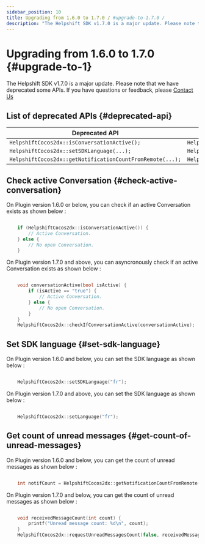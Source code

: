 ```yaml
---
sidebar_position: 10
title: Upgrading from 1.6.0 to 1.7.0 / #upgrade-to-1.7.0 /
description: "The Helpshift SDK v1.7.0 is a major update. Please note that we have deprecated some APIs. If you have questions or feedback, please Contact Us"
---
```




# Upgrading from 1.6.0 to 1.7.0 {#upgrade-to-1}

<Intro>

The Helpshift SDK v1.7.0 is a major update. Please note that we have deprecated some APIs. If you have questions or feedback, please <a href="https://support.helpshift.com/kb/contact/" target="_blank">Contact Us</a>


</Intro>


## List of deprecated APIs {#deprecated-api}

| Deprecated API | New API |
|----------------|---------|
| `HelpshiftCocos2dx::isConversationActive();` | `HelpshiftCocos2dx::checkIfConversationActive(...);` |
| `HelpshiftCocos2dx::setSDKLanguage(...);` | `HelpshiftCocos2dx::setLanguage(...);` |
| `HelpshiftCocos2dx::getNotificationCountFromRemote(...);` | `HelpshiftCocos2dx::requestUnreadMessagesCount(...);` |

## Check active Conversation {#check-active-conversation}

On Plugin version 1.6.0 or below, you can check if an active Conversation exists as shown below :


```cpp

	if (HelpshiftCocos2dx::isConversationActive()) {
		// Active Conversation.
	} else {
		// No open Conversation.
	}

```

On Plugin version 1.7.0 and above, you can asyncronously check if an active Conversation exists as shown below :


```cpp

	void conversationActive(bool isActive) {
		if (isActive == "true") {
			// Active Conversation.
		} else {
			// No open Conversation.
		}
	}
	HelpshiftCocos2dx::checkIfConversationActive(conversationActive);

```

## Set SDK language {#set-sdk-language}

On Plugin version 1.6.0 and below, you can set the SDK language as shown below :


```cpp

	HelpshiftCocos2dx::setSDKLanguage("fr");

```

On Plugin version 1.7.0 and above, you can set the SDK language as shown below :


```cpp

	HelpshiftCocos2dx::setLanguage("fr");

```

## Get count of unread messages {#get-count-of-unread-messages}

On Plugin version 1.6.0 and below, you can get the count of unread messages as shown below :


```cpp

	int notifCount = HelpshiftCocos2dx::getNotificationCountFromRemote(false);

```

On Plugin version 1.7.0 and below, you can get the count of unread messages as shown below :


```cpp

	void receivedMessageCount(int count) {
		printf("Unread message count: %d\n", count);
	}
	HelpshiftCocos2dx::requestUnreadMessagesCount(false, receivedMessageCount);
```

